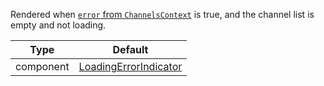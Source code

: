 Rendered when [`error` from `ChannelsContext`](../../../../contexts/channels_context.mdx#error) is true, and the channel list is empty and not loading.

| Type | Default |
| - | - |
| component | [LoadingErrorIndicator](https://github.com/GetStream/stream-chat-react-native/blob/main/package/src/components/Indicators/LoadingErrorIndicator.tsx) |
